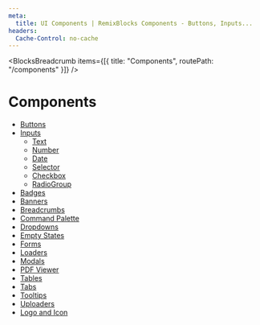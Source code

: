 ```yaml
---
meta:
  title: UI Components | RemixBlocks Components - Buttons, Inputs...
headers:
  Cache-Control: no-cache
---
```



<BlocksBreadcrumb items={[{ title: "Components", routePath: "/components" }]} />

# Components

- [Buttons](/components/buttons)
- [Inputs](/components/inputs)
  - [Text](/components/inputs/text)
  - [Number](/components/inputs/number)
  - [Date](/components/inputs/date)
  - [Selector](/components/inputs/selector)
  - [Checkbox](/components/inputs/checkbox)
  - [RadioGroup](/components/inputs/radio-group)
- [Badges](/components/badges)
- [Banners](/components/banners)
- [Breadcrumbs](/components/breadcrumbs)
- [Command Palette](/components/command-palette)
- [Dropdowns](/components/dropdowns)
- [Empty States](/components/empty-states)
- [Forms](/components/forms)
- [Loaders](/components/loaders)
- [Modals](/components/modals)
- [PDF Viewer](/components/pdf-viewer)
- [Tables](/components/tables)
- [Tabs](/components/tabs)
- [Tooltips](/components/tooltips)
- [Uploaders](/components/uploaders)
- [Logo and Icon](/components/logo-and-icon)
